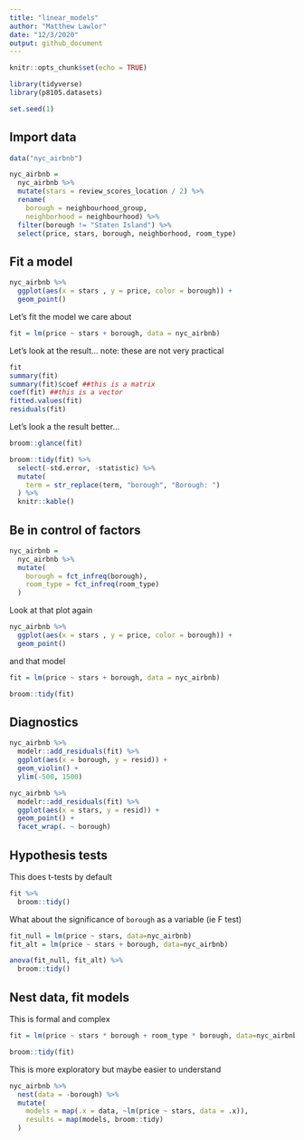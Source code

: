 ```yaml
---
title: "linear_models"
author: "Matthew Lawlor"
date: "12/3/2020"
output: github_document
---
```


```r
knitr::opts_chunk$set(echo = TRUE)

library(tidyverse)
library(p8105.datasets)

set.seed(1)
```

## Import data

```r
data("nyc_airbnb")

nyc_airbnb = 
  nyc_airbnb %>% 
  mutate(stars = review_scores_location / 2) %>% 
  rename(
    borough = neighbourhood_group,
    neighborhood = neighbourhood) %>% 
  filter(borough != "Staten Island") %>% 
  select(price, stars, borough, neighborhood, room_type)
```

## Fit a model

```r
nyc_airbnb %>% 
  ggplot(aes(x = stars , y = price, color = borough)) +
  geom_point()
```

Let's fit the model we care about

```r
fit = lm(price ~ stars + borough, data = nyc_airbnb)
```

Let's look at the result...
note: these are not very practical
```r
fit
summary(fit)
summary(fit)$coef ##this is a matrix
coef(fit) ##this is a vector
fitted.values(fit)
residuals(fit)
```

Let's look a the result better...

```r
broom::glance(fit)

broom::tidy(fit) %>% 
  select(-std.error, -statistic) %>% 
  mutate(
    term = str_replace(term, "borough", "Borough: ")
  ) %>% 
  knitr::kable()
```

## Be in control of factors

```r
nyc_airbnb = 
  nyc_airbnb %>% 
  mutate(
    borough = fct_infreq(borough),
    room_type = fct_infreq(room_type)
  )
```

Look at that plot again

```r
nyc_airbnb %>% 
  ggplot(aes(x = stars , y = price, color = borough)) +
  geom_point()
```

and that model

```r
fit = lm(price ~ stars + borough, data = nyc_airbnb)

broom::tidy(fit)
```

## Diagnostics

```r
nyc_airbnb %>% 
  modelr::add_residuals(fit) %>% 
  ggplot(aes(x = borough, y = resid)) +
  geom_violin() +
  ylim(-500, 1500)

nyc_airbnb %>% 
  modelr::add_residuals(fit) %>% 
  ggplot(aes(x = stars, y = resid)) +
  geom_point() +
  facet_wrap(. ~ borough)
```

## Hypothesis tests

This does t-tests by default
```r
fit %>% 
  broom::tidy()
```

What about the significance of `borough` as a variable (ie F test)

```r
fit_null = lm(price ~ stars, data=nyc_airbnb)
fit_alt = lm(price ~ stars + borough, data=nyc_airbnb)

anova(fit_null, fit_alt) %>% 
  broom::tidy()
```


## Nest data, fit models

This is formal and complex

```r
fit = lm(price ~ stars * borough + room_type * borough, data=nyc_airbnb)

broom::tidy(fit)
```

This is more exploratory but maybe easier to understand

```r
nyc_airbnb %>% 
  nest(data = -borough) %>% 
  mutate(
    models = map(.x = data, ~lm(price ~ stars, data = .x)),
    results = map(models, broom::tidy)
  )
```



